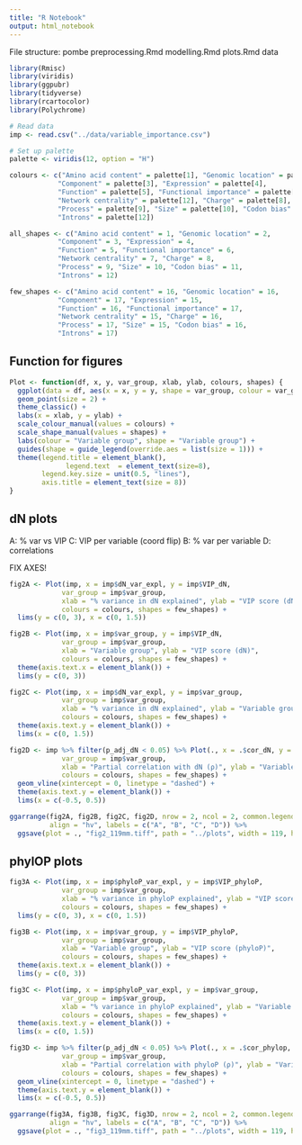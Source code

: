 ```yaml
---
title: "R Notebook"
output: html_notebook
---
```


File structure:
pombe
    preprocessing.Rmd
    modelling.Rmd
    plots.Rmd
data
    <data files>

```r
library(Rmisc)
library(viridis)
library(ggpubr)
library(tidyverse)
library(rcartocolor)
library(Polychrome)

# Read data
imp <- read.csv("../data/variable_importance.csv")

# Set up palette
palette <- viridis(12, option = "H")

colours <- c("Amino acid content" = palette[1], "Genomic location" = palette[3],
            "Component" = palette[3], "Expression" = palette[4],
            "Function" = palette[5], "Functional importance" = palette[6],
            "Network centrality" = palette[12], "Charge" = palette[8],
            "Process" = palette[9], "Size" = palette[10], "Codon bias" = palette[10],
            "Introns" = palette[12])

all_shapes <- c("Amino acid content" = 1, "Genomic location" = 2,
            "Component" = 3, "Expression" = 4,
            "Function" = 5, "Functional importance" = 6,
            "Network centrality" = 7, "Charge" = 8,
            "Process" = 9, "Size" = 10, "Codon bias" = 11,
            "Introns" = 12)

few_shapes <- c("Amino acid content" = 16, "Genomic location" = 16,
            "Component" = 17, "Expression" = 15,
            "Function" = 16, "Functional importance" = 17,
            "Network centrality" = 15, "Charge" = 16,
            "Process" = 17, "Size" = 15, "Codon bias" = 16,
            "Introns" = 17)

```

## Function for figures


```r
Plot <- function(df, x, y, var_group, xlab, ylab, colours, shapes) {
  ggplot(data = df, aes(x = x, y = y, shape = var_group, colour = var_group)) +
  geom_point(size = 2) +
  theme_classic() +
  labs(x = xlab, y = ylab) +
  scale_colour_manual(values = colours) +
  scale_shape_manual(values = shapes) +
  labs(colour = "Variable group", shape = "Variable group") +
  guides(shape = guide_legend(override.aes = list(size = 1))) +
  theme(legend.title = element_blank(), 
              legend.text  = element_text(size=8), 
        legend.key.size = unit(0.5, "lines"),
        axis.title = element_text(size = 8))
}
```


## dN plots

A: % var vs VIP
C: VIP per variable (coord flip)
B: % var per variable
D: correlations

FIX AXES!


```r
fig2A <- Plot(imp, x = imp$dN_var_expl, y = imp$VIP_dN,
             var_group = imp$var_group, 
             xlab = "% variance in dN explained", ylab = "VIP score (dN)",
             colours = colours, shapes = few_shapes) +
  lims(y = c(0, 3), x = c(0, 1.5))

fig2B <- Plot(imp, x = imp$var_group, y = imp$VIP_dN,
             var_group = imp$var_group, 
             xlab = "Variable group", ylab = "VIP score (dN)",
             colours = colours, shapes = few_shapes) +
  theme(axis.text.x = element_blank()) +
  lims(y = c(0, 3))

fig2C <- Plot(imp, x = imp$dN_var_expl, y = imp$var_group,
             var_group = imp$var_group, 
             xlab = "% variance in dN explained", ylab = "Variable group",
             colours = colours, shapes = few_shapes) +
  theme(axis.text.y = element_blank()) +
  lims(x = c(0, 1.5))

fig2D <- imp %>% filter(p_adj_dN < 0.05) %>% Plot(., x = .$cor_dN, y = .$var_group,
             var_group = imp$var_group, 
             xlab = "Partial correlation with dN (ρ)", ylab = "Variable group",
             colours = colours, shapes = few_shapes) +
  geom_vline(xintercept = 0, linetype = "dashed") +
  theme(axis.text.y = element_blank()) +
  lims(x = c(-0.5, 0.5))
```


```r
ggarrange(fig2A, fig2B, fig2C, fig2D, nrow = 2, ncol = 2, common.legend = TRUE,
          align = "hv", labels = c("A", "B", "C", "D")) %>%
  ggsave(plot = ., "fig2_119mm.tiff", path = "../plots", width = 119, height = 119, unit = "mm", dpi = 600)
```


## phylOP plots

```r
fig3A <- Plot(imp, x = imp$phyloP_var_expl, y = imp$VIP_phyloP,
             var_group = imp$var_group, 
             xlab = "% variance in phyloP explained", ylab = "VIP score (phyloP)",
             colours = colours, shapes = few_shapes) +
  lims(y = c(0, 3), x = c(0, 1.5))

fig3B <- Plot(imp, x = imp$var_group, y = imp$VIP_phyloP,
             var_group = imp$var_group, 
             xlab = "Variable group", ylab = "VIP score (phyloP)",
             colours = colours, shapes = few_shapes) +
  theme(axis.text.x = element_blank()) +
  lims(y = c(0, 3))

fig3C <- Plot(imp, x = imp$phyloP_var_expl, y = imp$var_group,
             var_group = imp$var_group, 
             xlab = "% variance in phyloP explained", ylab = "Variable group",
             colours = colours, shapes = few_shapes) +
  theme(axis.text.y = element_blank()) +
  lims(x = c(0, 1.5))

fig3D <- imp %>% filter(p_adj_dN < 0.05) %>% Plot(., x = .$cor_phylop, y = .$var_group,
             var_group = imp$var_group, 
             xlab = "Partial correlation with phyloP (ρ)", ylab = "Variable group",
             colours = colours, shapes = few_shapes) +
  geom_vline(xintercept = 0, linetype = "dashed") +
  theme(axis.text.y = element_blank()) +
  lims(x = c(-0.5, 0.5))
```


```r
ggarrange(fig3A, fig3B, fig3C, fig3D, nrow = 2, ncol = 2, common.legend = TRUE,
          align = "hv", labels = c("A", "B", "C", "D")) %>%
  ggsave(plot = ., "fig3_119mm.tiff", path = "../plots", width = 119, height = 119, unit = "mm", dpi = 600)
```




